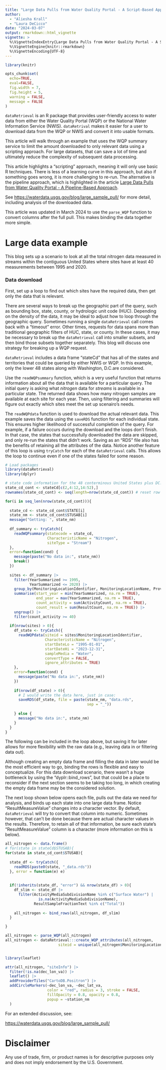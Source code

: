 ```yaml
---
title: "Large Data Pulls from Water Quality Portal - A Script-Based Approach"
author: 
  - "Aliesha Krall"
  - "Laura DeCicco"
date: "2024-03-07"
output: rmarkdown::html_vignette
vignette: >
  %\VignetteIndexEntry{Large Data Pulls from Water Quality Portal - A Script-Based Approach}
  %\VignetteEngine{knitr::rmarkdown}
  %\VignetteEncoding{UTF-8}
---
```


```r
library(knitr)

opts_chunk$set(
  echo=TRUE,
  eval=FALSE,
  fig.width = 7,
  fig.height = 5,
  warning = FALSE,
  message = FALSE
)
```

`dataRetrieval` is an R package that provides user-friendly access to water data from either the Water Quality Portal (WQP) or the National Water Information Service (NWIS). `dataRetrival` makes it easier for a user to download data from the WQP or NWIS and convert it into usable formats. 

This article will walk through an example that uses the WQP summary service to limit the amount downloaded to only relevant data using a scripting approach. For large datasets, that can save a lot of time and ultimately reduce the complexity of subsequent data processing. 

This article highlights a "scripting" approach, meaning it will only use basic R techniques. There is less of a learning curve in this approach, but also if something goes wrong, it is more challenging to re-run. The alternative is the pipeline approach, which is highlighted in the article [Large Data Pulls from Water Quality Portal - A Pipeline-Based Approach](wqp_large_pull_targets.html).

See [https://waterdata.usgs.gov/blog/large_sample_pull/](https://waterdata.usgs.gov/blog/large_sample_pull/) for more detail, including analysis of the downloaded data.

This article was updated in March 2024 to use the `parse_WQP` function to convert columns after the full pull. This makes binding the data together more simple.

# Large data example

This blog sets up a scenario to look at all the total nitrogen data measured in streams within the contiguous United States where sites have at least 40 measurements between 1995 and 2020.
 
### Data download

First, set up a loop to find out which sites have the required data, then get only the data that is relevant.

There are several ways to break up the geographic part of the query, such as bounding box, state, county, or hydrologic unit code (HUC). Depending on the density of the data, it may be ideal to adjust how to loop through the geographic query. Sometimes running a single `dataRetrieval` call comes back with a "timeout" error. Other times, requests for data spans more than traditional geographic filters of HUC, state, or county. In these cases, it may be necessary to break up the `dataRetrieval` call into smaller subsets, and then bind those subsets together separately. This blog will discuss one strategy for breaking up a WQP request.

`dataRetrieval` includes a data frame "stateCd" that has all of the states and territories that could be queried by either NWIS or WQP. In this example, only the lower 48 states along with Washington, D.C.are considered.

Use the `readWQPsummary` function, which is a very useful function that returns information about all the data that is available for a particular query. The initial query is asking what *nitrogen* data for *streams* is available in a particular state. The returned data shows how many nitrogen samples are available at each site for each year. Then, using filtering and summaries will figure out exactly which sites meet the set up scenairo's needs.

The `readWQPdata` function is used to download the actual relevant data. This example saves the data using the `saveRDS` function for each individual state. This ensures higher likelihood of successful completion of the query. For example, if a failure occurs during the download and the loops don't finish. In that case, the states that successfully downloaded the data are skipped, and only re-run the states that didn't work. Saving as an "RDS" file also has the benefits of retaining all the attributes of the data. Notice another feature of this loop is using `tryCatch` for each of the `dataRetrieval` calls. This allows the loop to continue even if one of the states failed for some reason. 

```r
# Load packages
library(dataRetrieval)
library(dplyr)

# state code information for the 48 conterminous United States plus DC:
state_cd_cont <- stateCd[c(2,4:12,14:52),] 
rownames(state_cd_cont) <- seq(length=nrow(state_cd_cont)) # reset row sequence

for(i in seq_len(nrow(state_cd_cont))){
  
  state_cd <- state_cd_cont$STATE[i]
  state_nm <- state_cd_cont$STUSAB[i]
  message("Getting: ", state_nm)
  
  df_summary <- tryCatch({
    readWQPsummary(statecode = state_cd,
                   CharacteristicName = "Nitrogen",
                   siteType = "Stream")
  }, 
  error=function(cond) {
    message(paste("No data in:", state_nm))
    break()
  })
  
  sites <- df_summary |> 
    filter(YearSummarized >= 1995,
           YearSummarized <= 2020) |> 
    group_by(MonitoringLocationIdentifier, MonitoringLocationName, Provider) |> 
    summarise(start_year = min(YearSummarized, na.rm = TRUE),
              end_year = max(YearSummarized, na.rm = TRUE),
              count_activity = sum(ActivityCount, na.rm = TRUE),
              count_result = sum(ResultCount, na.rm = TRUE)) |> 
    ungroup() |> 
    filter(count_activity >= 40)
  
  if(nrow(sites) > 0){
    df_state <- tryCatch({
      readWQPdata(siteid = sites$MonitoringLocationIdentifier,
                  CharacteristicName = "Nitrogen",
                  startDateLo = "1995-01-01",
                  startDateHi = "2023-12-31",
                  sampleMedia = "Water", 
                  convertType = FALSE,
                  ignore_attributes = TRUE)
    }, 
    error=function(cond) {
      message(paste("No data in:", state_nm))
    })
    
    if(nrow(df_state) > 0){
      # I would write the data here, just in case:
      saveRDS(df_state, file = paste(state_nm, "data.rds", 
                                     sep = "_"))
      
    } else {
      message("No data in:", state_nm)
    }
  }
}
```

The following can be included in the loop above, but saving it for later allows for more flexibility with the raw data (e.g., leaving data in or filtering data out). 

Although creating an empty data frame and filling the data in later would be the most efficient way to go, binding the rows is flexible and easy to conceptualize. For this data download scenario, there wasn't a huge bottleneck by using the "dyplr::bind_rows", but that could be a place to reconsider if the next section seems to be taking too long, in which creating the empty data frame may be the considered solution. 

The next loop shown below opens each file, pulls out the data we need for analysis, and binds up each state into one large data frame. Notice "ResultMeasureValue" changes into a character vector. By default, `dataRetrieval` will try to convert that column into numeric. Sometimes however, that can't be done because there are actual character values in the results. Therefore, to retain all of that information, be sure each state's "ResultMeasureValue" column is a character (more information on this is below).

```r

all_nitrogen <- data.frame()
# for(state in stateCd$STUSAB){
for(state in state_cd_cont$STUSAB){
  
  state_df <- tryCatch({
    readRDS(paste0(state, "_data.rds"))
  }, error = function(e) e)
    
    
  if(!inherits(state_df, "error") && nrow(state_df) > 0){
    df_slim <- state_df |>
      filter(ActivityMediaSubdivisionName %in% c("Surface Water") |
               is.na(ActivityMediaSubdivisionName),
             ResultSampleFractionText %in% c("Total")) 
    
    all_nitrogen <- bind_rows(all_nitrogen, df_slim)
  }

}

all_nitrogen <- parse_WQP(all_nitrogen)
all_nitrogen <- dataRetrieval:::create_WQP_attributes(all_nitrogen,
                        siteid = unique(all_nitrogen$MonitoringLocationIdentifier))



```

```r
library(leaflet)

attr(all_nitrogen, "siteInfo") |> 
  filter(!is.na(dec_lon_va)) |> 
  leaflet() |> 
  addProviderTiles("CartoDB.Positron") |> 
  addCircleMarkers(~dec_lon_va, ~dec_lat_va,
                   color = "red", radius = 3, stroke = FALSE,
                   fillOpacity = 0.8, opacity = 0.8,
                   popup = ~station_nm
  )
```

For an extended discussion, see:

<https://waterdata.usgs.gov/blog/large_sample_pull/>


# Disclaimer

Any use of trade, firm, or product names is for descriptive purposes only and does not imply endorsement by the U.S. Government.